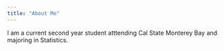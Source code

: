```yaml
---
title: "About Me"
---
```


I am a current second year student atttending Cal State Monterey Bay and majoring in Statistics.
